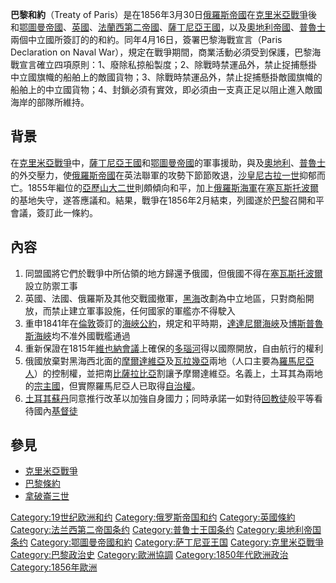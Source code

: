 {{Otheruses|subject=|other=历史上在巴黎签订的其他条约|巴黎条约}}
'''巴黎和約'''（Treaty of Paris）是在1856年3月30日[[俄羅斯帝國|俄羅斯帝國]]在[[克里米亞戰爭|克里米亞戰爭]]後和[[鄂圖曼帝國|鄂圖曼帝國]]、[[英國|英國]]、[[法蘭西第二帝國|法蘭西第二帝國]]、[[薩丁尼亞王國|薩丁尼亞王國]]，以及[[奧地利帝國|奧地利帝國]]、[[普魯士|普魯士]]兩個中立國所簽訂的的和約。同年4月16日，簽署巴黎海戰宣言（Paris Declaration on Naval War），規定在戰爭期間，商業活動必須受到保護，巴黎海戰宣言確立四項原則：1、廢除私掠船製度；2、除戰時禁運品外，禁止捉捕懸掛中立國旗幟的船舶上的敵國貨物；3、除戰時禁運品外，禁止捉捕懸掛敵國旗幟的船舶上的中立國貨物；4、封鎖必須有實效，即必須由一支真正足以阻止進入敵國海岸的部隊所維持。

== 背景 ==
在[[克里米亞戰爭|克里米亞戰爭]]中，[[薩丁尼亞王國|薩丁尼亞王國]]和[[鄂圖曼帝國|鄂圖曼帝國]]的軍事援助，與及[[奧地利|奧地利]]、[[普魯士|普魯士]]的外交壓力，使[[俄羅斯帝國|俄羅斯帝國]]在英法聯軍的攻勢下節節敗退，[[沙皇|沙皇]][[尼古拉一世_(俄國)|尼古拉一世]]抑郁而亡。1855年繼位的[[亞歷山大二世|亞歷山大二世]]則頗傾向和平，加上[[俄羅斯海軍|俄羅斯海軍]]在[[塞瓦斯托波爾|塞瓦斯托波爾]]的基地失守，遂答應議和。結果，戰爭在1856年2月結束，列國遂於[[巴黎|巴黎]]召開和平會議，簽訂此一條約。

== 內容 ==
# 同盟國將它們於戰爭中所佔領的地方歸還予俄國，但俄國不得在[[塞瓦斯托波爾|塞瓦斯托波爾]]設立防禦工事
# 英國、法國、俄羅斯及其他交戰國撤軍，[[黑海|黑海]]改劃為中立地區，只對商船開放，而禁止建立軍事設施，任何國家的軍艦亦不得駛入
# 重申1841年在[[倫敦|倫敦]]簽訂的[[倫敦海峽公約|海峽公約]]，規定和平時期，[[達達尼爾海峽|達達尼爾海峽]]及[[博斯普魯斯海峽|博斯普魯斯海峽]]均不准外國戰艦通過
# 重新保證在1815年[[維也納會議|維也納會議]]上確保的[[多瑙河|多瑙河]]得以國際開放，自由航行的權利
# 俄國放棄對黑海西北面的[[摩爾達維亞|摩爾達維亞]]及[[瓦拉幾亞|瓦拉幾亞]]兩地（人口主要為[[羅馬尼亞人|羅馬尼亞人]]）的控制權，並把南[[比薩拉比亞|比薩拉比亞]]割讓予摩爾達維亞。名義上，土耳其為兩地的[[宗主國|宗主國]]，但實際羅馬尼亞人已取得[[自治權|自治權]]。
# [[奥斯曼帝国苏丹|土耳其蘇丹]]同意推行改革以加強自身國力；同時承諾一如對待[[回教徒|回教徒]]般平等看待國內[[基督徒|基督徒]]

== 參見 ==
* [[克里米亞戰爭|克里米亞戰爭]]
* [[巴黎條約|巴黎條約]]
* [[拿破崙三世|拿破崙三世]]

{{Authority control}}
{{DEFAULTSORT:Paris}}
[[Category:19世纪欧洲和约|Category:19世纪欧洲和约]]
[[Category:俄罗斯帝国和约|Category:俄罗斯帝国和约]]
[[Category:英國條約|Category:英國條約]]
[[Category:法兰西第二帝国条约|Category:法兰西第二帝国条约]]
[[Category:普鲁士王国条约|Category:普鲁士王国条约]]
[[Category:奥地利帝国条约|Category:奥地利帝国条约]]
[[Category:鄂圖曼帝國和約|Category:鄂圖曼帝國和約]]
[[Category:萨丁尼亚王国|Category:萨丁尼亚王国]]
[[Category:克里米亞戰爭|Category:克里米亞戰爭]]
[[Category:巴黎政治史|Category:巴黎政治史]]
[[Category:歐洲協調|Category:歐洲協調]]
[[Category:1850年代欧洲政治|Category:1850年代欧洲政治]]
[[Category:1856年歐洲|Category:1856年歐洲]]